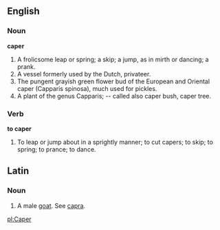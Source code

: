 ==English==

===Noun===

'''caper'''

#A frolicsome leap or spring; a skip; a jump, as in mirth or dancing; a prank.
#A vessel formerly used by the Dutch, privateer.
#The pungent grayish green flower bud of the European and Oriental caper (Capparis spinosa), much used for pickles.
#A plant of the genus Capparis; -- called also caper bush, caper tree.

===Verb===

'''to caper'''

#To leap or jump about in a sprightly manner; to cut capers; to skip; to spring; to prance; to dance.
==Latin==
===Noun===
#A male [[goat]]. See [[capra]].

[[pl:Caper]]